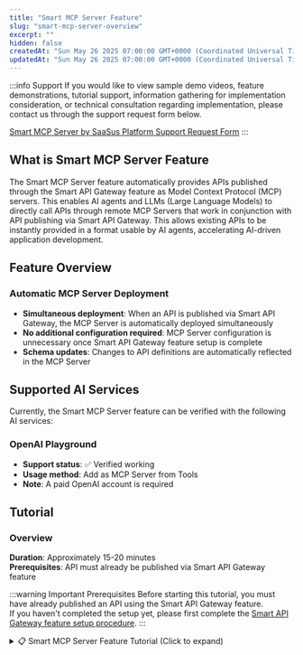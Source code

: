 ```yaml
---
title: "Smart MCP Server Feature"
slug: "smart-mcp-server-overview"
excerpt: ""
hidden: false
createdAt: "Sun May 26 2025 07:00:00 GMT+0000 (Coordinated Universal Time)"
updatedAt: "Sun May 26 2025 07:00:00 GMT+0000 (Coordinated Universal Time)"
---
```


:::info Support
If you would like to view sample demo videos, feature demonstrations, tutorial support, information gathering for implementation consideration, or technical consultation regarding implementation, please contact us through the support request form below.

[Smart MCP Server by SaaSus Platform Support Request Form](https://forms.gle/DVDqrcNc525E9GG68)
:::

## What is Smart MCP Server Feature

The Smart MCP Server feature automatically provides APIs published through the Smart API Gateway feature as Model Context Protocol (MCP) servers. This enables AI agents and LLMs (Large Language Models) to directly call APIs through remote MCP Servers that work in conjunction with API publishing via Smart API Gateway. This allows existing APIs to be instantly provided in a format usable by AI agents, accelerating AI-driven application development.

## Feature Overview

### Automatic MCP Server Deployment
- **Simultaneous deployment**: When an API is published via Smart API Gateway, the MCP Server is automatically deployed simultaneously
- **No additional configuration required**: MCP Server configuration is unnecessary once Smart API Gateway feature setup is complete
- **Schema updates**: Changes to API definitions are automatically reflected in the MCP Server

## Supported AI Services

Currently, the Smart MCP Server feature can be verified with the following AI services:

### OpenAI Playground
- **Support status**: ✅ Verified working
- **Usage method**: Add as MCP Server from Tools
- **Note**: A paid OpenAI account is required

## Tutorial

### Overview

**Duration**: Approximately 15-20 minutes  
**Prerequisites**: API must already be published via Smart API Gateway feature

:::warning Important Prerequisites
Before starting this tutorial, you must have already published an API using the Smart API Gateway feature.<br/>
If you haven't completed the setup yet, please first complete the [Smart API Gateway feature setup procedure](./manual.mdx).
:::

<details>
<summary>📋 Smart MCP Server Feature Tutorial (Click to expand)</summary>
<div>

This tutorial explains the procedure for setting up APIs published via Smart API Gateway feature as MCP Servers that can be used by AI services.


---

## Step 1: Confirm MCP Server Endpoint

1. Log in to the [SaaS Development Console](https://settings.console.saasus.io/dashboard)
2. Select **Smart API Gateway** from the left menu
3. Confirm that the API is in a published state
4. When you scroll down the screen, the following information will be displayed, so please note it down:

- **MCP Server Endpoint**: The endpoint for AI services to connect to

![smart-mcp-server-tutorial-2](/img/api-gateway-function/smart-mcp-server-tutorial-2.png)

---

## Step 2: Confirm API Key

1. Log in to the [SaaS Operation Console](https://saasadmin.console.saasus.io/dashboard)
2. Select **Users** from the left menu
3. Click the **API Key Management button** in the Actions column for a specific user
4. Note down the API key displayed in the dialog (if not yet issued, please issue a new one)

![smart-mcp-server-tutorial-3](/img/api-gateway-function/smart-mcp-server-tutorial-3.png)

## Step 3: Prepare OpenAI Playground

:::warning Important Notice
Using OpenAI Playground requires a **paid OpenAI account**. It cannot be used with a free account.<br/>
Additionally, usage fees are incurred for each API call, so please manage your budget appropriately with proper settings.
:::

### OpenAI Account Preparation

This step confirms the prerequisites for using OpenAI Playground and performs necessary account setup.

#### 1. OpenAI Account Creation/Login

1. Access [OpenAI Platform](https://platform.openai.com/)
2. Navigate to the account creation screen from "Sign up"
3. Enter required authentication information such as email address and password, and perform email verification
4. Enter your name, date of birth, Organization name, and "What best describes you?"
5. Fill in "Invite your team" and "Make your first API call" according to your situation
6. For "Add some API credits", click "I'll buy credits later" as we'll set this up later

Registration is now complete.

#### 2. Payment Method Setup (Required)

:::danger Important
Setting up a payment method is **required** to use OpenAI Playground.
:::

1. Log in to [OpenAI Platform](https://platform.openai.com/)
2. Click the account icon in the upper right and select "Your Profile" from the displayed menu
3. Select "Billing" from the side menu
4. Add a valid credit card from "Add payment details" and charge credits

#### 3. Confirm OpenAI Playground Access

1. Access [OpenAI Playground](https://platform.openai.com/playground)
2. Confirm that the chat screen displays normally
3. Send a simple message to confirm availability

---

## Step 4: Operation Verification with AI Services

:::info
Currently, only operation verification with OpenAI Playground is supported.
:::

### OpenAI Playground

1. Access [OpenAI Playground](https://platform.openai.com/playground)
2. Click **Create...** in the **Tools** section
3. Select **MCP Server**
  ![smart-mcp-server-tutorial-4](/img/api-gateway-function/smart-mcp-server-tutorial-4.png)
4. Select **Add New**
  ![smart-mcp-server-tutorial-5](/img/api-gateway-function/smart-mcp-server-tutorial-5.png)
5. Enter values in the displayed form:
  - **URL**: The **MCP Server endpoint** you noted down
  - **Label**: Any label
  - **Authentication**: Select **Custom headers**
    - Key: **x-api-key**
    - Value: The **API key** you noted down
  ![smart-mcp-server-tutorial-6](/img/api-gateway-function/smart-mcp-server-tutorial-6.png)
6. Click **Connect**
7. Upon success, a list of available APIs will be displayed in Tools
　![smart-mcp-server-tutorial-7](/img/api-gateway-function/smart-mcp-server-tutorial-7.png)
8. Click **Add**
9. Confirm that the added MCP Server is displayed in the **Tools** section
　![smart-mcp-server-tutorial-8](/img/api-gateway-function/smart-mcp-server-tutorial-8.png)

---

## Step 5: API Call Test from AI Services

### OpenAI Playground

1. In the chat, enter "Tell me what operations are available with (**MCP Server name**)"
  ![smart-mcp-server-tutorial-9](/img/api-gateway-function/smart-mcp-server-tutorial-9.png)
2. When you receive a response saying "Retrieves inventory information for a specific tenant based on the given inventory ID", instruct it to retrieve inventory information by providing the inventory ID
3. When the API to call and "Approve" button are displayed, click it
  ![smart-mcp-server-tutorial-9](/img/api-gateway-function/smart-mcp-server-tutorial-10.png)
4. Confirm if the response is as expected
  ![smart-mcp-server-tutorial-10](/img/api-gateway-function/smart-mcp-server-tutorial-11.png)

## Step 6: Error Troubleshooting

### Common Issues and Solutions

#### 1. Cannot connect to MCP Server

**Symptom**: AI service cannot connect to MCP Server

**Solution**:
- Confirm that the API Key is set correctly
- Check network connection

#### 2. API call fails

**Symptom**: API calls via MCP Server result in errors

**Solution**:
- Confirm that the API published via Smart API Gateway feature works normally without going through MCP Server
- Check API Key permission settings
- Check if throttling limits have been reached

#### 3. Tools not displayed

**Symptom**: Tool list is not displayed in AI service

**Solution**:
- Confirm that the API is normally published via Smart API Gateway feature
- Clear browser cache and retry

---

## Summary

In this tutorial, you learned how to publish APIs for AI services using the Smart MCP Server feature.

### Completed Content

- Confirming MCP Server endpoint
- Connection setup in AI service (OpenAI Playground)
- API call testing

:::info
If you have questions about the Smart MCP Server feature or need support, please contact us through the [support request form](https://forms.gle/DVDqrcNc525E9GG68).
:::

</div>
</details>